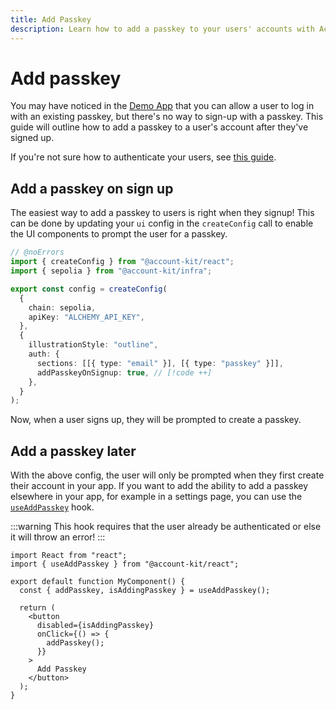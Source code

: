 ```yaml
---
title: Add Passkey
description: Learn how to add a passkey to your users' accounts with Account Kit.
---
```


# Add passkey

You may have noticed in the [Demo App](https://demo.alchemy.com/) that you can allow a user to log in with an existing passkey, but there's no way to sign-up with a passkey. This guide will outline
how to add a passkey to a user's account after they've signed up.

If you're not sure how to authenticate your users, see [this guide](/react/getting-started).

## Add a passkey on sign up

The easiest way to add a passkey to users is right when they signup! This can be done by updating your `ui` config in the `createConfig` call to enable the UI components to prompt the user for a passkey.

```ts twoslash config.ts
// @noErrors
import { createConfig } from "@account-kit/react";
import { sepolia } from "@account-kit/infra";

export const config = createConfig(
  {
    chain: sepolia,
    apiKey: "ALCHEMY_API_KEY",
  },
  {
    illustrationStyle: "outline",
    auth: {
      sections: [[{ type: "email" }], [{ type: "passkey" }]],
      addPasskeyOnSignup: true, // [!code ++]
    },
  }
);
```

Now, when a user signs up, they will be prompted to create a passkey.

## Add a passkey later

With the above config, the user will only be prompted when they first create their account in your app. If you want to add the ability to add a passkey elsewhere in your app, for example in a settings page, you can use the [`useAddPasskey`](/reference/account-kit/react/hooks/useAddPasskey) hook.

:::warning
This hook requires that the user already be authenticated or else it will throw an error!
:::

```tsx twoslash
import React from "react";
import { useAddPasskey } from "@account-kit/react";

export default function MyComponent() {
  const { addPasskey, isAddingPasskey } = useAddPasskey();

  return (
    <button
      disabled={isAddingPasskey}
      onClick={() => {
        addPasskey();
      }}
    >
      Add Passkey
    </button>
  );
}
```
